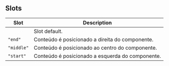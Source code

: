 
<Meta title='Components/Core (Revisado: abril 2022)/Base/Complementar' />

## Slots

| Slot       | Description                                      |
| ---------- | ------------------------------------------------ |
|            | Slot default.                                    |
| `"end"`    | Conteúdo é posicionado a direita do componente.  |
| `"middle"` | Conteúdo é posicionado ao centro do componente.  |
| `"start"`  | Conteúdo é posicionado a esquerda do componente. |
